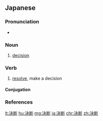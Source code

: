 {{also|决断|決斷}}
==Japanese==
{{ja-kanjitab|けつ|だん|yomi=on}}

===Pronunciation===
* {{ja-pron|けつだん|y=o|acc=0|acc_ref=NHK}}

===Noun===
{{ja-noun|けつだん}}

# [[decision]]
#: {{ja-usex|思い切った'''決断'''が必要だ。|おもいきった '''けつだん''' が ひつよう だ。|We need to act decisively.}}

===Verb===
{{ja-verb-suru|けつだん}}

# [[resolve]], make a decision

====Conjugation====
{{ja-suru|けつだん}}

===References===
<references/>

[[lt:決断]]
[[hu:決断]]
[[mg:決断]]
[[ja:決断]]
[[chr:決断]]
[[zh:決断]]